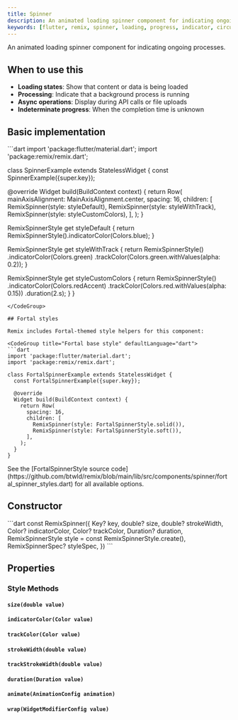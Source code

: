 ```yaml
---
title: Spinner
description: An animated loading spinner component for indicating ongoing processes
keywords: [flutter, remix, spinner, loading, progress, indicator, circular]
---
```


An animated loading spinner component for indicating ongoing processes.

## When to use this

- **Loading states**: Show that content or data is being loaded
- **Processing**: Indicate that a background process is running
- **Async operations**: Display during API calls or file uploads
- **Indeterminate progress**: When the completion time is unknown

## Basic implementation

<CodeGroup title="Basic implementation" defaultLanguage="dart">
```dart
import 'package:flutter/material.dart';
import 'package:remix/remix.dart';

class SpinnerExample extends StatelessWidget {
  const SpinnerExample({super.key});

  @override
  Widget build(BuildContext context) {
    return Row(
      mainAxisAlignment: MainAxisAlignment.center,
      spacing: 16,
      children: [
        RemixSpinner(style: styleDefault),
        RemixSpinner(style: styleWithTrack),
        RemixSpinner(style: styleCustomColors),
      ],
    );
  }

  RemixSpinnerStyle get styleDefault {
    return RemixSpinnerStyle().indicatorColor(Colors.blue);
  }

  RemixSpinnerStyle get styleWithTrack {
    return RemixSpinnerStyle()
        .indicatorColor(Colors.green)
        .trackColor(Colors.green.withValues(alpha: 0.2));
  }

  RemixSpinnerStyle get styleCustomColors {
    return RemixSpinnerStyle()
        .indicatorColor(Colors.redAccent)
        .trackColor(Colors.red.withValues(alpha: 0.15))
        .duration(2.s);
  }
}
```
</CodeGroup>

## Fortal styles

Remix includes Fortal-themed style helpers for this component:

<CodeGroup title="Fortal base style" defaultLanguage="dart">
```dart
import 'package:flutter/material.dart';
import 'package:remix/remix.dart';

class FortalSpinnerExample extends StatelessWidget {
  const FortalSpinnerExample({super.key});

  @override
  Widget build(BuildContext context) {
    return Row(
      spacing: 16,
      children: [
        RemixSpinner(style: FortalSpinnerStyle.solid()),
        RemixSpinner(style: FortalSpinnerStyle.soft()),
      ],
    );
  }
}
```
</CodeGroup>

<Info>
  See the [FortalSpinnerStyle source code](https://github.com/btwld/remix/blob/main/lib/src/components/spinner/fortal_spinner_styles.dart) for all available options.
</Info>

## Constructor
<CodeGroup title="Constructor" defaultLanguage="dart">
```dart
const RemixSpinner({
  Key? key,
  double? size,
  double? strokeWidth,
  Color? indicatorColor,
  Color? trackColor,
  Duration? duration,
  RemixSpinnerStyle style = const RemixSpinnerStyle.create(),
  RemixSpinnerSpec? styleSpec,
})
```
</CodeGroup>


## Properties
### Style Methods

#### `size(double value)`

#### `indicatorColor(Color value)`

#### `trackColor(Color value)`

#### `strokeWidth(double value)`

#### `trackStrokeWidth(double value)`

#### `duration(Duration value)`

#### `animate(AnimationConfig animation)`

#### `wrap(WidgetModifierConfig value)`


